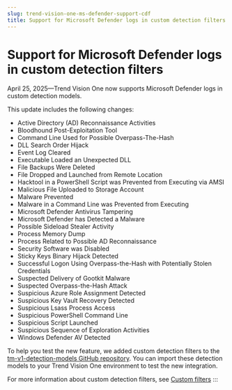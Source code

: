 ```yaml
---
slug: trend-vision-one-ms-defender-support-cdf
title: Support for Microsoft Defender logs in custom detection filters
---
```

# Support for Microsoft Defender logs in custom detection filters

April 25, 2025—Trend Vision One now supports Microsoft Defender logs in custom detection models.

This update includes the following changes:

- Active Directory (AD) Reconnaissance Activities
- Bloodhound Post-Exploitation Tool
- Command Line Used for Possible Overpass-The-Hash
- DLL Search Order Hijack
- Event Log Cleared
- Executable Loaded an Unexpected DLL
- File Backups Were Deleted
- File Dropped and Launched from Remote Location
- Hacktool in a PowerShell Script was Prevented from Executing via AMSI
- Malicious File Uploaded to Storage Account
- Malware Prevented
- Malware in a Command Line was Prevented from Executing
- Microsoft Defender Antivirus Tampering
- Microsoft Defender has Detected a Malware
- Possible Sideload Stealer Activity
- Process Memory Dump
- Process Related to Possible AD Reconnaissance
- Security Software was Disabled
- Sticky Keys Binary Hijack Detected
- Successful Logon Using Overpass-the-Hash with Potentially Stolen Credentials
- Suspected Delivery of Gootkit Malware
- Suspected Overpass-the-Hash Attack
- Suspicious Azure Role Assignment Detected
- Suspicious Key Vault Recovery Detected
- Suspicious Lsass Process Access
- Suspicious PowerShell Command Line
- Suspicious Script Launched
- Suspicious Sequence of Exploration Activities
- Windows Defender AV Detected

To help you test the new feature, we added custom detection filters to the [tm-v1-detection-models GitHub repository](https://github.com/trendmicro/tm-v1-detection-models/tree/main/tm-v1-sigma-rules/third_party_logs/Microsoft/Microsoft%20Defender%20for%20Endpoint). You can import these detection models to your Trend Vision One environment to test the new integration.

For more information about custom detection filters, see [Custom filters](custom-filters.mdx)
:::
